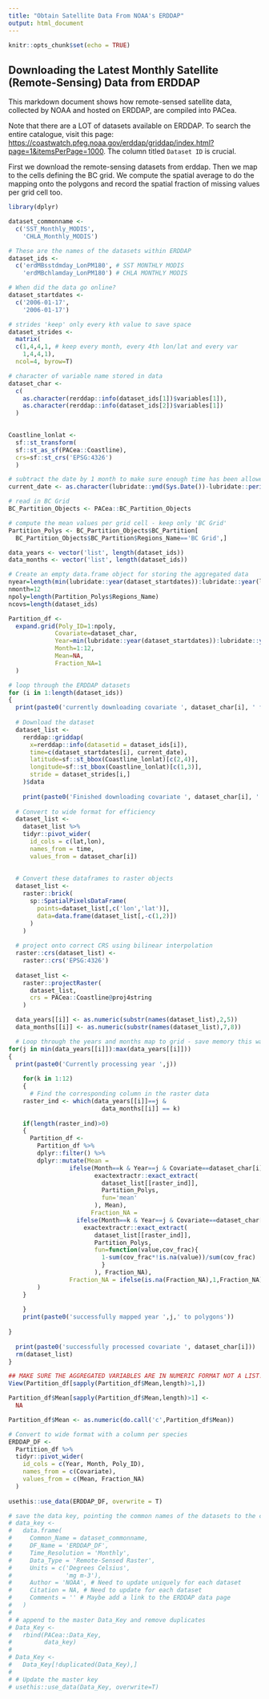 ```yaml
---
title: "Obtain Satellite Data From NOAA's ERDDAP"
output: html_document
---
```


```r
knitr::opts_chunk$set(echo = TRUE)
```

## Downloading the Latest Monthly Satellite (Remote-Sensing) Data from ERDDAP

This markdown document shows how remote-sensed satellite data, collected by NOAA and hosted on ERDDAP, are compiled into PACea.

Note that there are a LOT of datasets available on ERDDAP. To search the entire catalogue, visit this page: <https://coastwatch.pfeg.noaa.gov/erddap/griddap/index.html?page=1&itemsPerPage=1000>. The column titled `Dataset ID` is crucial.

First we download the remote-sensing datasets from erddap. Then we map to the cells defining the BC grid. We compute the spatial average to do the mapping onto the polygons and record the spatial fraction of missing values per grid cell too.

```r
library(dplyr)

dataset_commonname <-
  c('SST_Monthly_MODIS', 
    'CHLA_Monthly_MODIS')

# These are the names of the datasets within ERDDAP
dataset_ids <-
  c('erdMBsstdmday_LonPM180', # SST MONTHLY MODIS
    'erdMBchlamday_LonPM180') # CHLA MONTHLY MODIS

# When did the data go online?
dataset_startdates <-
  c('2006-01-17',
    '2006-01-17')

# strides 'keep' only every kth value to save space
dataset_strides <- 
  matrix(
  c(1,4,4,1, # keep every month, every 4th lon/lat and every var
    1,4,4,1),
  ncol=4, byrow=T)

# character of variable name stored in data
dataset_char <-
  c(
    as.character(rerddap::info(dataset_ids[1])$variables[1]),
    as.character(rerddap::info(dataset_ids[2])$variables[1])
  )
  

Coastline_lonlat <-
  sf::st_transform(
  sf::st_as_sf(PACea::Coastline),
  crs=sf::st_crs('EPSG:4326')
  )

# subtract the date by 1 month to make sure enough time has been allowed to update the satellite data
current_date <- as.character(lubridate::ymd(Sys.Date())-lubridate::period(1, units='month'))

# read in BC Grid
BC_Partition_Objects <- PACea::BC_Partition_Objects

# compute the mean values per grid cell - keep only 'BC Grid'
Partition_Polys <- BC_Partition_Objects$BC_Partition[
  BC_Partition_Objects$BC_Partition$Regions_Name=='BC Grid',]

data_years <- vector('list', length(dataset_ids))
data_months <- vector('list', length(dataset_ids))

# Create an empty data.frame object for storing the aggregated data
nyear=length(min(lubridate::year(dataset_startdates)):lubridate::year(lubridate::ymd(Sys.Date())-lubridate::period(1, units='month')))
nmonth=12
npoly=length(Partition_Polys$Regions_Name)
ncovs=length(dataset_ids)

Partition_df <-
  expand.grid(Poly_ID=1:npoly,
             Covariate=dataset_char,
             Year=min(lubridate::year(dataset_startdates)):lubridate::year(lubridate::ymd(Sys.Date())-lubridate::period(1, units='month')),
             Month=1:12,
             Mean=NA,
             Fraction_NA=1
  )

# loop through the ERDDAP datasets
for (i in 1:length(dataset_ids))
{
  print(paste0('currently downloading covariate ', dataset_char[i], ' from ERDDAP Database'))
  
  # Download the dataset
  dataset_list <-
    rerddap::griddap(
      x=rerddap::info(datasetid = dataset_ids[i]),
      time=c(dataset_startdates[i], current_date),
      latitude=sf::st_bbox(Coastline_lonlat)[c(2,4)],
      longitude=sf::st_bbox(Coastline_lonlat)[c(1,3)],
      stride = dataset_strides[i,]
    )$data
  
    print(paste0('Finished downloading covariate ', dataset_char[i], ' from ERDDAP Database'))
  
  # Convert to wide format for efficiency
  dataset_list <-
    dataset_list %>%
    tidyr::pivot_wider(
      id_cols = c(lat,lon),
      names_from = time, 
      values_from = dataset_char[i])
    
  
  # Convert these dataframes to raster objects 
  dataset_list <-
    raster::brick(
      sp::SpatialPixelsDataFrame(
        points=dataset_list[,c('lon','lat')],
        data=data.frame(dataset_list[,-c(1,2)])
      )
    )
  
  # project onto correct CRS using bilinear interpolation
  raster::crs(dataset_list) <-
    raster::crs('EPSG:4326')
  
  dataset_list <-
    raster::projectRaster(
      dataset_list,
      crs = PACea::Coastline@proj4string
    )

  data_years[[i]] <- as.numeric(substr(names(dataset_list),2,5))
  data_months[[i]] <- as.numeric(substr(names(dataset_list),7,8))

  # Loop through the years and months map to grid - save memory this way
for(j in min(data_years[[i]]):max(data_years[[i]]))
{
  print(paste0('Currently processing year ',j))
   
    for(k in 1:12)
    {
      # Find the corresponding column in the raster data
    raster_ind <- which(data_years[[i]]==j & 
                          data_months[[i]] == k)
    
    if(length(raster_ind)>0)
    {
      Partition_df <- 
        Partition_df %>%
        dplyr::filter() %>%
        dplyr::mutate(Mean = 
                 ifelse(Month==k & Year==j & Covariate==dataset_char[i],
                        exactextractr::exact_extract(
                          dataset_list[[raster_ind]],
                          Partition_Polys,
                          fun='mean'
                        ), Mean),
                       Fraction_NA =
                   ifelse(Month==k & Year==j & Covariate==dataset_char[i],
                     exactextractr::exact_extract(
                        dataset_list[[raster_ind]],
                        Partition_Polys,
                        fun=function(value,cov_frac){
                          1-sum(cov_frac*!is.na(value))/sum(cov_frac)
                          }
                        ), Fraction_NA),
                 Fraction_NA = ifelse(is.na(Fraction_NA),1,Fraction_NA)
        ) 
    }
      
    }
    print(paste0('successfully mapped year ',j,' to polygons'))
    
}
  
  print(paste0('successfully processed covariate ', dataset_char[i]))
  rm(dataset_list)
}

## MAKE SURE THE AGGREGATED VARIABLES ARE IN NUMERIC FORMAT NOT A LIST!
View(Partition_df[sapply(Partition_df$Mean,length)>1,])

Partition_df$Mean[sapply(Partition_df$Mean,length)>1] <-
  NA

Partition_df$Mean <- as.numeric(do.call('c',Partition_df$Mean))

# Convert to wide format with a column per species
ERDDAP_DF <-
  Partition_df %>%
  tidyr::pivot_wider(
    id_cols = c(Year, Month, Poly_ID),
    names_from = c(Covariate),
    values_from = c(Mean, Fraction_NA)
  )
  
usethis::use_data(ERDDAP_DF, overwrite = T)

# save the data key, pointing the common names of the datasets to the correct DF
# data_key <- 
#   data.frame(
#     Common_Name = dataset_commonname,
#     DF_Name = 'ERDDAP_DF',
#     Time_Resolution = 'Monthly',
#     Data_Type = 'Remote-Sensed Raster',
#     Units = c('Degrees Celsius', 
#               'mg m-3'),
#     Author = 'NOAA', # Need to update uniquely for each dataset
#     Citation = NA, # Need to update for each dataset
#     Comments = '' # Maybe add a link to the ERDDAP data page
#   )
# 
# # append to the master Data_Key and remove duplicates
# Data_Key <-
#   rbind(PACea::Data_Key,
#         data_key)
# 
# Data_Key <-
#   Data_Key[!duplicated(Data_Key),]
# 
# # Update the master key
# usethis::use_data(Data_Key, overwrite=T)

```





